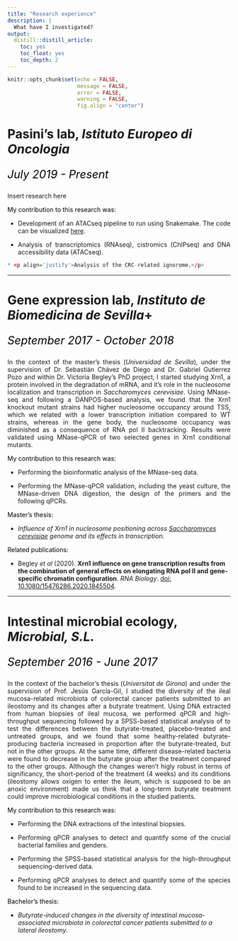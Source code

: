 ```yaml
---
title: "Research experience"
description: |
  What have I investigated?
output:
  distill::distill_article:
    toc: yes
    toc_float: yes
    toc_depth: 2
---
```


```r
knitr::opts_chunk$set(echo = FALSE,
                      message = FALSE,
                      error = FALSE,
                      warning = FALSE, 
                      fig.align = "center")
```

# Pasini's lab, <i>Istituto Europeo di Oncologia</i>
<p style='font-size:25px; color:black;' align='justify'><i align='justify'> July 2019 - Present </i></p>

<p align='justify'>Insert research here</p>

<p style='color:black;' align='justify'>My contribution to this research was: </p>

* <p align='justify'>Development of an ATACseq pipeline to run using Snakemake. The code can be visualized [here](https://github.com/amitjavilaventura/ATACseq-snakemake).</p>
* <p align='justify'>Analysis of transcriptomics (RNAseq), cistromics (ChIPseq) and DNA accessibility data (ATACseq).</p>

```r
* <p align='justify'>Analysis of the CRC-related ignorome.</p>
```

***

# Gene expression lab, <i>Instituto de Biomedicina de Sevilla</i>+
<p style='font-size:25px; color:black;' align='justify'><i align='justify'> September 2017 - October 2018 </i></p>

<p align='justify'>In the context of the master's thesis (<i>Universidad de Sevilla</i>), under the supervision of Dr. Sebastián Chávez de Diego and Dr. Gabriel Gutierrez Pozo and within Dr. Victoria Begley's PhD project, I started studying Xrn1, a protein involved in the degradation of mRNA, and it's role in the nucleosome localization and transcription in <i>Saccharomyces cerevisiae</i>. Using MNase-seq and following a DANPOS-based analysis, we found that the Xrn1 knockout mutant strains had higher nucleosome occupancy around TSS, which we related with a lower transcription initiation compared to WT strains, whereas in the gene body, the nucleosome occupancy was diminished as a consequence of RNA pol II backtracking. Results were validated using MNase-qPCR of two selected genes in Xrn1 conditional mutants. </p> 

<p style='color:black;' align='justify'>My contribution to this research was: </p>

* <p align='justify'>Performing the bioinformatic analysis of the MNase-seq data.</p>
* <p align='justify'>Performing the MNase-qPCR validation, including the yeast culture, the MNase-driven DNA digestion, the design of the primers and the following qPCRs.</p>

<p style='color:black;' align='justify'> Master's thesis: </p>

* <em align='justify'> Influence of Xrn1 in nucleosome positioning across <ins>Saccharomyces cerevisiae</ins> genome and its effects in transcription.</em></p>

<p style='color:black;' align='justify'> Related publications: </p>

* <p style=''> Begley *et al* (2020). **Xrn1 influence on gene transcription results from the combination of general effects on elongating RNA pol II and gene-specific chromatin configuration**. *RNA Biology*. [doi: 10.1080/15476286.2020.1845504](https://doi.org/10.1080/15476286.2020.1845504).</p>

***

# Intestinal microbial ecology, <i>Microbial, S.L.</i>
<p style='font-size:25px; color:black;' align='justify'><i align='justify'> September 2016 - June 2017 </i></p>

<p align='justify'> In the context of the bachelor's thesis (<i>Universitat de Girona</i>) and under the supervision of Prof. Jesús García-Gil, I studied the diversity of the ileal mucosa-related microbiota of colorectal cancer patients submitted to an ileostomy and its changes after a butyrate treatment. Using DNA extracted from human biopsies of ileal mucosa, we performed qPCR and high-throughput sequencing followed by a SPSS-based statistical analysis of to test the differences between the butyrate-treated, placebo-treated and untreated groups, and we found that some healthy-related butyrate-producing bacteria increased in proportion after the butyrate-treated, but not in the other groups. At the same time, different disease-related bacteria were found to decrease in the butyrate group after the treatment compared to the other groups. Although the changes weren't higly robust in terms of significancy, the short-period of the treatment (4 weeks) and its conditions (ileostomy allows oxigen to enter the ileum, which is supposed to be an anoxic environment) made us think that a long-term butyrate treatment could improve microbiological conditions in the studied patients.</p>

<p style='color:black;' align='justify'> My contribution to this research was:</p>

* <p align='justify'>Performing the DNA extractions of the intestinal biopsies.</p>
* <p align='justify'>Performing qPCR analyses to detect and quantify some of the crucial bacterial families and genders.</p>
* <p align='justify'>Performing the SPSS-based statistical analysis for the high-throughput sequencing-derived data.</p>
* <p align='justify'>Performing qPCR analyses to detect and quantify some of the species found to be increased in the sequencing data.</p>

<p style='color:black;' align='justify'> Bachelor's thesis: </p> 

* <em align='justify'> Butyrate-induced changes in the diversity of intestinal mucosa-associated microbiota in colorectal cancer patients submitted to a lateral ileostomy. </em></p>



<br><br><br><br>
<br><br><br><br>
<br><br><br><br>